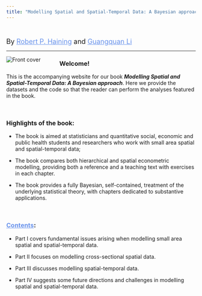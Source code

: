 ```yaml
---
title: "Modelling Spatial and Spatial-Temporal Data: A Bayesian approach"
---
```

<br />

<font size="4"> By <a href="https://www.geog.cam.ac.uk/people/haining/" style="color:rgb(105 147 236)">Robert P. Haining</a> and <a href="https://www.northumbria.ac.uk/about-us/our-staff/l/guangquan-li/" style="color:rgb(105 147 236)">Guangquan Li</a>
</font>

----
<!-- https://easycloudsolutions.com/2011/02/16/how-to-display-an-image-in-html-with-padding/ for padding -->

[<img style="float:left; padding: 0px 50px 0px 0px;" src="images/bookcover.jpg" alt="Front cover">](https://www.crcpress.com/Modelling-Spatial-and-Spatial-Temporal-Data-A-Bayesian-Approach/Haining-Li/p/book/9781482237429)

### Welcome!

This is the accompanying website for our book **_Modelling Spatial and Spatial-Temporal Data: A Bayesian approach_**. Here we provide the datasets and the code so that the reader can perform the analyses featured in the book.

<br />

### Highlights of the book:

* The book is aimed at statisticians and quantitative social, economic and public health students and researchers who work with small area spatial and spatial-temporal data; 

* The book compares both hierarchical and spatial econometric modelling, providing both a reference and a teaching text with exercises in each chapter.

* The book provides a fully Bayesian, self-contained, treatment of the underlying statistical theory, with chapters dedicated to substantive applications.

<br />

### <a href="chapters.html" style="color:rgb(105 147 236)">Contents</a>:

* Part I covers fundamental issues arising when modelling small area spatial and spatial-temporal data.

* Part II focuses on modelling cross-sectional spatial data.

* Part III discusses modelling spatial-temporal data.

* Part IV suggests some future directions and challenges in modelling spatial and spatial-temporal data.
